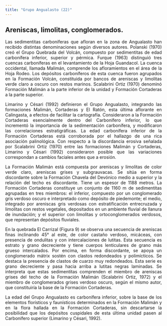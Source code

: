 ```yaml
---
title: "Grupo Angualasto (22)"
---
```


<div style="text-align: justify">

## Areniscas, limolitas, conglomerados.

Las sedimentitas carboníferas que afloran en la zona de Angualasto han recibido distintas denominaciones según diversos autores. Polanski (1970) creó el Grupo Quebrada del Volcán, compuesto por sedimentitas de edad carbonífera inferior, superior y pérmica. Furque (1963) distinguió tres cuencas carboníferas en el levantamiento de la Hoja Guandacol. La cuenca occidental, llamada Malimán, comprende los afloramientos en el área de la Hoja Rodeo. Los depósitos carboníferos de esta cuenca fueron agrupados en la Formación Volcán, constituida por bancos de areniscas y limolitas verde claro a oscuro con restos marinos.
Scalabrini Ortiz (1970) denominó Formación Malimán a la parte inferior de la unidad y Formación Cortaderas a la parte superior.

Limarino y Césari (1992) definieron el Grupo Angualasto, integrando las formaciones Malimán, Cortaderas y El Ratón, esta última aflorante en Calingasta, a efectos de facilitar la cartografía. Consideraron a la Formación Cortaderas esencialmente dentro del Carbonífero inferior, lo que incrementó la importancia de la sedimentación carbonífera, y modificaron las correlaciones estratigráficas. La edad carbonífera inferior de la Formación Cortaderas está corroborada por el hallazgo de una rica asociación palinológica. Con respecto a la discordancia erosiva señalada por Scalabrini Ortiz (1970) entre las formaciones Malimán y Cortaderas, Limarino y Césari (1992) consideraron posible que las variaciones correspondan a cambios faciales antes que a erosión.

La Formación Malimán está compuesta por areniscas y limolitas de color verde claro, areniscas grises y subgrauvacas. Se sitúa en forma discordante sobre la Formación Chavela del Devónico medio a superior y la relación del techo es discordante. Tiene un espesor de 1188 metros.
La Formación Cortaderas constituye un conjunto de 1160 m de sedimentitas agrupadas en tres miembros: el inferior, compuesto por un conglomerado gris verdoso oscuro e interpretado como depósito de piedemonte; el medio, integrado por areniscas gris verdosas con estratificación entrecruzada y limolitas con restos vegetales, depositados en un ambiente fluvial de llanura de inundación; y el superior con limolitas y ortoconglomerados verdosos, que representan depósitos fluviales.

En la quebrada El Carrizal (Figura 9) se observa una secuencia de areniscas finas inclinando 45° al este, de color castaño verdoso, micáceas, con presencia de ondulitas y con intercalaciones de lutitas. Esta secuencia es estrato y grano decreciente y tiene cuerpos lenticulares de grano más grueso intercalados. Por encima, en forma discordante, se apoya un conglomerado mátrix sostén con clastos redondeados y polimícticos. Se destaca la presencia de clastos de cuarzo muy redondeados. Esta serie es grano decreciente y pasa hacia arriba a lutitas negras laminadas. Se interpreta que estas sedimentitas comprenden el miembro de areniscas grises del techo de la Formación Malimán (Scalabrini Ortiz, 1972) y el miembro de conglomerados grises verdoso oscuro, según el mismo autor, que constituiría la base de la Formación Cortaderas.

La edad del Grupo Angualasto es carbonífera inferior, sobre la base de los elementos florísticos y faunísticos determinados en la Formación Malimán y en la flora hallada en la Formación Cortaderas, sin descartarse la posibilidad que los depósitos cuspidales de esta última unidad pasen al Carbonífero superior (Limarino y Césari, 1992).

<div/>

